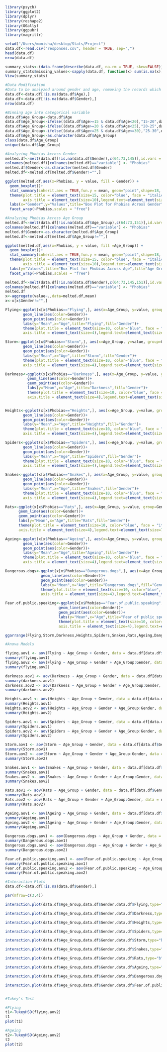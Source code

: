 
```{r}
library(psych)
library(ggplot2)
library(dplyr)
library(reshape2)
library(GGally)
library(ggpubr)
library(magrittr)
```

```{r}
setwd("/Users/monisha/desktop/Stats/Project")
data.df<-read.csv("responses.csv", header = TRUE, sep=",")
head(data.df)
nrow(data.df)
```

```{r}
summary_stats<-(data.frame(describe(data.df, na.rm = TRUE, skew=FALSE)))
summary_stats$missing_values<-sapply(data.df, function(x) sum(is.na(x))) 
View(summary_stats)
```

```{r}
#Data Modification
#Data to be analyzed around gender and age, removing the records which does not have gender or age information
data.df<-data.df[!is.na(data.df$Age),]
data.df<-data.df[!is.na(data.df$Gender),]
nrow(data.df)
```

```{r}
#Binning age into categorical variable
data.df$Age_Group<-data.df$Age
data.df$Age_Group<-ifelse((data.df$Age>=15 & data.df$Age<20),"15-20",data.df$Age_Group)
data.df$Age_Group<-ifelse((data.df$Age>=20 & data.df$Age<25),"20-25",data.df$Age_Group)
data.df$Age_Group<-ifelse((data.df$Age>=25 & data.df$Age<=30),"25-30",data.df$Age_Group)
data.df$Age_Group<-as.character(data.df$Age_Group)
class(data.df$Age_Group)
unique(data.df$Age_Group)
```

```{r}
#Analyzing Phobias Across Gender
melted.df<-melt(data.df[!is.na(data.df$Gender),c(64:73,145)],id.vars = "Gender")
colnames(melted.df)[colnames(melted.df)=="variable"] <- "Phobias"
melted.df$Gender<-as.character(melted.df$Gender)
melted.df<-melted.df[melted.df$Gender!="",]

ggplot(melted.df,aes(x=Phobias, y = value, fill = Gender)) +
  geom_boxplot()+ 
  stat_summary(inherit.aes = TRUE,fun.y = mean, geom="point",shape=18, size=5,show_guide = FALSE,aes(color=Gender))+
  theme(plot.title = element_text(size=15, color="blue", face = "italic"), 
        axis.title = element_text(size=10),legend.text=element_text(size=10)) +
  labs(x="Gender",y="Values",title="Box Plot for Phobias Across Gender",fill="Gender")+
  facet_wrap(~Phobias,scales = "free")
```


```{r}
#Analyzing Phobias Across Age Group
melted.df<-melt(data.df[!is.na(data.df$Age_Group),c(64:73,151)],id.vars = "Age_Group")
colnames(melted.df)[colnames(melted.df)=="variable"] <- "Phobias"
melted.df$Gender<-as.character(melted.df$Age_Group)
melted.df<-melted.df[melted.df$Age_Group!="",]

ggplot(melted.df,aes(x=Phobias, y = value, fill =Age_Group)) +
  geom_boxplot()+ 
  stat_summary(inherit.aes = TRUE,fun.y = mean, geom="point",shape=18, size=5,show_guide = FALSE,aes(color=Age_Group))+
  theme(plot.title = element_text(size=15, color="blue", face = "italic"), 
        axis.title = element_text(size=10),legend.text=element_text(size=10)) +
  labs(y="Values",title="Box Plot for Phobias Across Age",fill="Age Group")+
  facet_wrap(~Phobias,scales = "free")

```

```{r}
melted.df<-melt(data.df[!is.na(data.df$Gender),c(64:73,145,151)],id.vars = c("Age_Group","Gender"))
colnames(melted.df)[colnames(melted.df)=="variable"] <- "Phobias"
melted.df
x<-aggregate(value~.,data=melted.df,mean)
x<-x[x$Gender!="",]

Flying<-ggplot(x[x$Phobias=="Flying",], aes(x=Age_Group, y=value, group=Gender)) +
        geom_line(aes(color=Gender))+
        geom_point(aes(color=Gender))+
        labs(y="Mean",x="Age",title="Flying",fill="Gender")+
        theme(plot.title = element_text(size=10, color="blue", face = "italic"), 
        axis.title = element_text(size=4),legend.text=element_text(size=7))

Storm<-ggplot(x[x$Phobias=="Storm",], aes(x=Age_Group, y=value, group=Gender)) +
        geom_line(aes(color=Gender))+
        geom_point(aes(color=Gender))+
        labs(y="Mean",x="Age",title="Storm",fill="Gender")+
        theme(plot.title = element_text(size=10, color="blue", face = "italic"), 
        axis.title = element_text(size=4),legend.text=element_text(size=7))

Darkness<-ggplot(x[x$Phobias=="Darkness",], aes(x=Age_Group, y=value, group=Gender)) +
          geom_line(aes(color=Gender))+
          geom_point(aes(color=Gender))+
          labs(y="Mean",x="Age",title="Darkness",fill="Gender")+
          theme(plot.title = element_text(size=10, color="blue", face = "italic"), 
          axis.title = element_text(size=4),legend.text=element_text(size=7))


Heights<-ggplot(x[x$Phobias=="Heights",], aes(x=Age_Group, y=value, group=Gender)) +
        geom_line(aes(color=Gender))+
        geom_point(aes(color=Gender))+
        labs(y="Mean",x="Age",title="Heights",fill="Gender")+
        theme(plot.title = element_text(size=10, color="blue", face = "italic"), 
        axis.title = element_text(size=4),legend.text=element_text(size=7))

Spiders<-ggplot(x[x$Phobias=="Spiders",], aes(x=Age_Group, y=value, group=Gender)) +
        geom_line(aes(color=Gender))+
        geom_point(aes(color=Gender))+
        labs(y="Mean",x="Age",title="Spiders",fill="Gender")+
        theme(plot.title = element_text(size=10, color="blue", face = "italic"), 
        axis.title = element_text(size=4),legend.text=element_text(size=7))

Snakes<-ggplot(x[x$Phobias=="Snakes",], aes(x=Age_Group, y=value, group=Gender)) +
        geom_line(aes(color=Gender))+
        geom_point(aes(color=Gender))+
        labs(y="Mean",x="Age",title="Snakes",fill="Gender")+
        theme(plot.title = element_text(size=10, color="blue", face = "italic"), 
        axis.title = element_text(size=4),legend.text=element_text(size=7))

Rats<-ggplot(x[x$Phobias=="Rats",], aes(x=Age_Group, y=value, group=Gender)) +
      geom_line(aes(color=Gender))+
      geom_point(aes(color=Gender))+
      labs(y="Mean",x="Age",title="Rats",fill="Gender")+
      theme(plot.title = element_text(size=10, color="blue", face = "italic"), 
      axis.title = element_text(size=4),legend.text=element_text(size=7))

Ageing<-ggplot(x[x$Phobias=="Ageing",], aes(x=Age_Group, y=value, group=Gender)) +
        geom_line(aes(color=Gender))+
        geom_point(aes(color=Gender))+
        labs(y="Mean",x="Age",title="Ageing",fill="Gender")+
        theme(plot.title = element_text(size=10, color="blue", face = "italic"), 
        axis.title = element_text(size=4),legend.text=element_text(size=7))

Dangerous.dogs<-ggplot(x[x$Phobias=="Dangerous.dogs",], aes(x=Age_Group, y=value, group=Gender)) +
                geom_line(aes(color=Gender))+
                geom_point(aes(color=Gender))+
                labs(y="Mean",x="Age",title="Dangerous dogs",fill="Gender")+
                theme(plot.title = element_text(size=10, color="blue", face = "italic"), 
                axis.title = element_text(size=4),legend.text=element_text(size=7))

Fear.of.public.speaking<-ggplot(x[x$Phobias=="Fear.of.public.speaking",], aes(x=Age_Group, y=value, group=Gender)) +
                        geom_line(aes(color=Gender))+
                        geom_point(aes(color=Gender))+
                        labs(y="Mean",x="Age",title="Fear of public speaking",fill="Gender")+
                        theme(plot.title = element_text(size=10, color="blue", face = "italic"), 
                        axis.title = element_text(size=4),legend.text=element_text(size=7))

ggarrange(Flying,Storm,Darkness,Heights,Spiders,Snakes,Rats,Ageing,Dangerous.dogs,Fear.of.public.speaking,ncol = 2, nrow = 5)
```

```{r}
#Anova Models

flying.aov1 <- aov(Flying ~ Age_Group + Gender, data = data.df[data.df$Gender!="",])
summary(flying.aov1)
flying.aov2 <- aov(Flying ~ Age_Group + Gender + Age_Group:Gender, data = data.df[data.df$Gender!="",])
summary(flying.aov2)

darkness.aov1 <- aov(Darkness ~ Age_Group + Gender, data = data.df[data.df$Gender!="",])
summary(darkness.aov1)
darkness.aov2 <- aov(Darkness ~ Age_Group + Gender + Age_Group:Gender, data = data.df[data.df$Gender!="",])
summary(darkness.aov2)

Heights.aov1 <- aov(Heights ~ Age_Group + Gender, data = data.df[data.df$Gender!="",])
summary(Heights.aov1)
Heights.aov2 <- aov(Heights ~ Age_Group + Gender + Age_Group:Gender, data = data.df[data.df$Gender!="",])
summary(Heights.aov2)

Spiders.aov1 <- aov(Spiders ~ Age_Group + Gender, data = data.df[data.df$Gender!="",])
summary(Spiders.aov1)
Spiders.aov2 <- aov(Spiders ~ Age_Group + Gender + Age_Group:Gender, data = data.df[data.df$Gender!="",])
summary(Spiders.aov2)

Storm.aov1 <- aov(Storm ~ Age_Group + Gender, data = data.df[data.df$Gender!="",])
summary(Storm.aov1)
Storm.aov2 <- aov(Storm ~ Age_Group + Gender + Age_Group:Gender, data = data.df[data.df$Gender!="",])
summary(Storm.aov2)

Snakes.aov1 <- aov(Snakes ~ Age_Group + Gender, data = data.df[data.df$Gender!="",])
summary(Snakes.aov1)
Snakes.aov2 <- aov(Snakes ~ Age_Group + Gender + Age_Group:Gender, data = data.df[data.df$Gender!="",])
summary(Snakes.aov2)

Rats.aov1 <- aov(Rats ~ Age_Group + Gender, data = data.df[data.df$Gender!="",])
summary(Rats.aov1)
Rats.aov2 <- aov(Rats ~ Age_Group + Gender + Age_Group:Gender, data = data.df[data.df$Gender!="",])
summary(Rats.aov2)

Ageing.aov1 <- aov(Ageing ~ Age_Group + Gender, data = data.df[data.df$Gender!="",])
summary(Ageing.aov1)
Ageing.aov2 <- aov(Ageing ~ Age_Group + Gender + Age_Group:Gender, data = data.df[data.df$Gender!="",])
summary(Ageing.aov2)

Dangerous.dogs.aov1 <- aov(Dangerous.dogs ~ Age_Group + Gender, data = data.df[data.df$Gender!="",])
summary(Dangerous.dogs.aov1)
Dangerous.dogs.aov2 <- aov(Dangerous.dogs ~ Age_Group + Gender + Age_Group:Gender, data = data.df[data.df$Gender!="",])
summary(Dangerous.dogs.aov2)

Fear.of.public.speaking.aov1 <- aov(Fear.of.public.speaking ~ Age_Group + Gender, data = data.df[data.df$Gender!="",])
summary(Fear.of.public.speaking.aov1)
Fear.of.public.speaking.aov2 <- aov(Fear.of.public.speaking ~ Age_Group + Gender + Age_Group:Gender, data = data.df[data.df$Gender!="",])
summary(Fear.of.public.speaking.aov2)

```


```{r}
#Interaction Plots
data.df<-data.df[!is.na(data.df$Gender),]

par(mfrow=c(3,4))

interaction.plot(data.df$Age_Group,data.df$Gender,data.df$Flying,type="b",col=c(2:3),legend=F,xlab="Age",ylab="Mean of fear of flying")

interaction.plot(data.df$Age_Group,data.df$Gender,data.df$Darkness,type="b",col=c(2:3),legend=F,xlab="Age",ylab="Mean of fear of Darkness")

interaction.plot(data.df$Age_Group,data.df$Gender,data.df$Heights,type="b",col=c(2:3),legend = F,xlab="Age",ylab="Mean of fear of heights")

interaction.plot(data.df$Age_Group,data.df$Gender,data.df$Spiders,type="b",col=c(2:3),legend=F,xlab="Age",ylab="Mean of fear of spiders")

interaction.plot(data.df$Age_Group,data.df$Gender,data.df$Storm,type="b",col=c(2:3),legend=F,xlab="Age",ylab="Mean of fear of storm")

interaction.plot(data.df$Age_Group,data.df$Gender,data.df$Snakes,type="b",col=c(2:3),legend=F,xlab="Age",ylab="Mean of fear of snakes")

interaction.plot(data.df$Age_Group,data.df$Gender,data.df$Rats,type="b",col=c(2:3),legend=F,xlab="Age",ylab="Mean of fear of rats")

interaction.plot(data.df$Age_Group,data.df$Gender,data.df$Ageing,type="b",col=c(2:3),legend=F,xlab="Age",ylab="Mean of fear of ageing")

interaction.plot(data.df$Age_Group,data.df$Gender,data.df$Dangerous.dogs,type="b",col=c(2:3),legend=T,xlab="Age",ylab="Mean of fear of dangerous dogs")

interaction.plot(data.df$Age_Group,data.df$Gender,data.df$Fear.of.public.speaking,type="b",col=c(2:3),legend=T,xlab="Age",ylab="mean of fear of public speaking")



```

```{r}
#Tukey's Test

#Flying
t1<-TukeyHSD(flying.aov2)
t1
plot(t1)

#Ageing
t2<-TukeyHSD(Ageing.aov2)
t2
plot(t2)

```